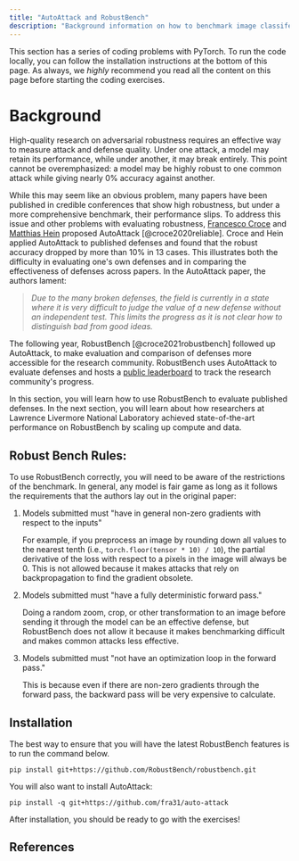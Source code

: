 ```yaml
---
title: "AutoAttack and RobustBench"
description: "Background information on how to benchmark image classifer robustness against adversarial examples."
---
```


This section has a series of coding problems with PyTorch. To run the code locally, you can follow the installation instructions at the bottom of this page. As always, we <i>highly</i> recommend you read all the content on this page before starting the coding exercises.

<ExerciseButtons
  githubUrl="https://github.com/zroe1/xlab-ai-security/blob/main/working/robust_bench.ipynb"
  colabUrl="https://colab.research.google.com/github/zroe1/xlab-ai-security/blob/main/working/robust_bench.ipynb"
/>

# Background

High-quality research on adversarial robustness requires an effective way to measure attack and defense quality. Under one attack, a model may retain its performance, while under another, it may break entirely. This point cannot be overemphasized: a model may be highly robust to one common attack while giving nearly 0% accuracy against another.

While this may seem like an obvious problem, many papers have been published in credible conferences that show high robustness, but under a more comprehensive benchmark, their performance slips. To address this issue and other problems with evaluating robustness, [Francesco Croce](https://scholar.google.com/citations?user=laq9cq0AAAAJ&hl=en) and [Matthias Hein](https://scholar.google.com/citations?user=0ZAb3tsAAAAJ&hl=en) proposed AutoAttack [@croce2020reliable]. Croce and Hein applied AutoAttack to published defenses and found that the robust accuracy dropped by more than 10% in 13 cases. This illustrates both the difficulty in evaluating one's own defenses and in comparing the effectiveness of defenses across papers. In the AutoAttack paper, the authors lament:

<blockquote>
  <i>
    Due to the many broken defenses, the field is currently in a state where it is very difficult to
    judge the value of a new defense without an independent test. This limits the progress as it is
    not clear how to distinguish bad from good ideas.
  </i>
</blockquote>

The following year, RobustBench [@croce2021robustbench] followed up AutoAttack, to make evaluation and comparison of defenses more accessible for the research community. RobustBench uses AutoAttack to evaluate defenses and hosts a [public leaderboard](https://robustbench.github.io/) to track the research community's progress.

In this section, you will learn how to use RobustBench to evaluate published defenses. In the next section, you will learn about how researchers at Lawrence Livermore National Laboratory achieved state-of-the-art performance on RobustBench by scaling up compute and data.

## Robust Bench Rules:

To use RobustBench correctly, you will need to be aware of the restrictions of the benchmark. In general, any model is fair game as long as it follows the requirements that the authors lay out in the original paper:

1. Models submitted must "have in general non-zero gradients with respect to the inputs"

   For example, if you preprocess an image by rounding down all values to the nearest tenth (i.e., `torch.floor(tensor * 10) / 10`), the partial derivative of the loss with respect to a pixels in the image will always be 0.
   This is not allowed because it makes attacks that rely on backpropagation to find the gradient obsolete.

2. Models submitted must "have a fully deterministic forward pass."

   Doing a random zoom, crop, or other transformation to an image before sending it through the model can be an effective defense, but RobustBench does not allow it because it makes benchmarking difficult and makes common attacks less effective.

3. Models submitted must "not have an optimization loop in the forward pass."

   This is because even if there are non-zero gradients through the forward pass, the backward pass will be very expensive to calculate.

## Installation

The best way to ensure that you will have the latest RobustBench features is to run the command below.

```
pip install git+https://github.com/RobustBench/robustbench.git
```

You will also want to install AutoAttack:

```
pip install -q git+https://github.com/fra31/auto-attack
```

After installation, you should be ready to go with the exercises!

<FeedbackButton />

<NextPageButton />

## References
